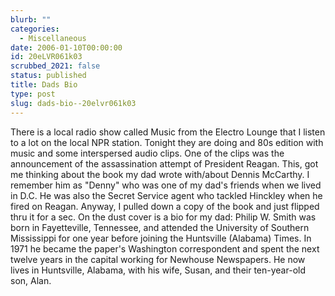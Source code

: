 ```yaml
---
blurb: ""
categories:
  - Miscellaneous
date: 2006-01-10T00:00:00
id: 20eLVR061k03
scrubbed_2021: false
status: published
title: Dads Bio
type: post
slug: dads-bio--20elvr061k03
---
```


There is a local radio show called Music from the Electro Lounge
that I listen to a lot on the local NPR station. Tonight they are
doing and 80s edition with music and some interspersed audio clips.
One of the clips was the announcement of the assassination attempt
of President Reagan. This, got me thinking about the book my dad
wrote with/about Dennis McCarthy. I remember him as "Denny" who was
one of my dad's friends when we lived in D.C. He was also the
Secret Service agent who tackled Hinckley when he fired on Reagan.
Anyway, I pulled down a copy of the book and just flipped thru it
for a sec. On the dust cover is a bio for my dad: Philip W. Smith
was born in Fayetteville, Tennessee, and attended the University of
Southern Mississippi for one year before joining the Huntsville
(Alabama) Times. In 1971 he became the paper's Washington
correspondent and spent the next twelve years in the capital
working for Newhouse Newspapers. He now lives in Huntsville,
Alabama, with his wife, Susan, and their ten-year-old son, Alan.
